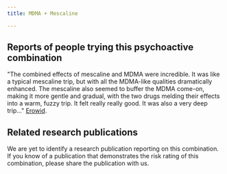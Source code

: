 ---
title: MDMA + Mescaline

---

## Reports of people trying this psychoactive combination

"The combined effects of mescaline and MDMA were incredible. It was like a typical mescaline trip, but with all the MDMA-like qualities dramatically enhanced. The mescaline also seemed to buffer the MDMA come-on, making it more gentle and gradual, with the two drugs melding their effects into a warm, fuzzy trip. It felt really really good. It was also a very deep trip..." [Erowid](https://erowid.org/experiences/exp.php?ID=2373).

## Related research publications

We are yet to identify a research publication reporting on this combination. If you know of a publication that demonstrates the risk rating of this combination, please share the publication with us.




